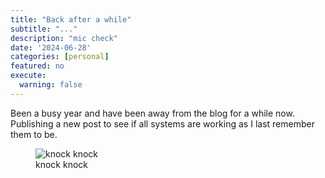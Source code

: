 ```yaml
---
title: "Back after a while"
subtitle: "..."
description: "mic check"
date: '2024-06-28'
categories: [personal]
featured: no
execute:
  warning: false
---
```


Been a busy year and have been away from the blog for a while now. Publishing a new post to see if all systems are working as I last remember them to be.

![knock knock](https://imgur.com/K531XN0)
